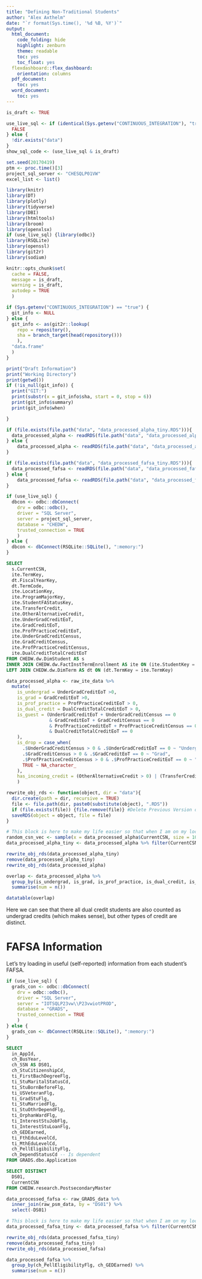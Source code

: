 ---
title: "Defining Non-Traditional Students"
author: "Alex Axthelm"
date: "`r format(Sys.time(), '%d %B, %Y')`"
output:
  html_document:
    code_folding: hide
    highlight: zenburn
    theme: readable
    toc: yes
    toc_float: yes
  flexdashboard::flex_dashboard:
    orientation: columns
  pdf_document:
    toc: yes
  word_document:
    toc: yes
---

```{r setup_variables, include = FALSE, cache = FALSE}
is_draft <- TRUE

use_live_sql <- if (identical(Sys.getenv("CONTINUOUS_INTEGRATION"), "true")){
  FALSE
} else {
  !dir.exists("data")
}
show_sql_code <- (use_live_sql & is_draft)

set.seed(20170419)
ptm <- proc.time()[3]
project_sql_server <- "CHESQLP01VW"
excel_list <- list()
```

```{r load_packages, cache = FALSE, message = FALSE, echo = FALSE, include = FALSE}
library(knitr)
library(DT)
library(plotly)
library(tidyverse)
library(DBI)
library(htmltools)
library(broom)
library(openxlsx)
if (use_live_sql) {library(odbc)}
library(RSQLite)
library(openssl)
library(git2r)
library(sodium)
```

```{r set_knitr_options, include = FALSE, cache = FALSE}
knitr::opts_chunk$set(
  cache = FALSE,
  message = is_draft,
  warning = is_draft,
  autodep = TRUE
  )
```

```{r git_info, include = is_draft, cache = FALSE}
if (Sys.getenv("CONTINUOUS_INTEGRATION") == "true") {
  git_info <- NULL
} else {
  git_info <- as(git2r::lookup(
    repo = repository(),
    sha = branch_target(head(repository()))
    ),
  "data.frame"
  )
}
```

```{r UsefulInfo, results = "hold", include = is_draft, eval = is_draft, cache = FALSE}
print("Draft Information")
print("Working Directory")
print(getwd())
if (!is_null(git_info)) {
  print("GIT:")
  print(substr(x = git_info$sha, start = 0, stop = 6))
  print(git_info$summary)
  print(git_info$when)

}

```

```{r load_sample_data, include = !show_sql_code, eval = !use_live_sql}
if (file.exists(file.path("data", "data_processed_alpha_tiny.RDS"))){
  data_processed_alpha <- readRDS(file.path("data", "data_processed_alpha_tiny.RDS"))
} else {
    data_processed_alpha <- readRDS(file.path("data", "data_processed_alpha.RDS"))
}

if (file.exists(file.path("data", "data_processed_fafsa_tiny.RDS"))){
  data_processed_fafsa <- readRDS(file.path("data", "data_processed_fafsa_tiny.RDS"))
} else {
    data_processed_fafsa <- readRDS(file.path("data", "data_processed_fafsa.RDS"))
}
```

```{r Prepare_SQL_connection, include = show_sql_code, eval = TRUE}
if (use_live_sql) {
  dbcon <- odbc::dbConnect(
    drv = odbc::odbc(),
    driver = "SQL Server",
    server = project_sql_server,
    database = "CHEDW",
    trusted_connection = TRUE
    )
} else {
  dbcon <- dbConnect(RSQLite::SQLite(), ":memory:")
}
```

```{sql SQL_raw_ite_data, output.var = "raw_ite_data", include = show_sql_code, eval = use_live_sql, connection = dbcon}
SELECT
  s.CurrentCSN,
  ite.TermKey,
  dt.FiscalYearKey,
  dt.TermCode,
  ite.LocationKey,
  ite.ProgramMajorKey,
  ite.StudentFAStatusKey,
  ite.TransferCredit,
  ite.OtherAlternativeCredit,
  ite.UnderGradCreditEoT,
  ite.GradCreditEoT,
  ite.ProfPracticeCreditEoT,
  ite.UnderGradCreditCensus,
  ite.GradCreditCensus,
  ite.ProfPracticeCreditCensus,
  ite.DualCreditTotalCreditEoT
FROM CHEDW.dw.DimStudent AS s
INNER JOIN CHEDW.dw.FactInstTermEnrollment AS ite ON (ite.StudentKey = s.StudentKey)
LEFT JOIN CHEDW.dw.DimTerm AS dt ON (dt.TermKey = ite.TermKey)
```

```{r include = show_sql_code, eval = use_live_sql}
data_processed_alpha <- raw_ite_data %>%
  mutate(
    is_undergrad = UnderGradCreditEoT >0,
    is_grad = GradCreditEoT >0,
    is_prof_practice = ProfPracticeCreditEoT > 0,
    is_dual_credit = DualCreditTotalCreditEoT > 0,
    is_guest = (UnderGradCreditEoT + UnderGradCreditCensus == 0
                & GradCreditEoT + GradCreditCensus == 0
                & ProfPracticeCreditEoT + ProfPracticeCreditCensus == 0
                & DualCreditTotalCreditEoT == 0
    ),
    is_drop = case_when(
      .$UnderGradCreditCensus > 0 & .$UnderGradCreditEoT == 0 ~ "Undergrad",
      .$GradCreditCensus > 0 & .$GradCreditEoT == 0 ~ "Grad",
      .$ProfPracticeCreditCensus > 0 & .$ProfPracticeCreditEoT == 0 ~ "ProfPractice",
      TRUE ~ NA_character_
    ),
    has_incoming_credit = (OtherAlternativeCredit > 0) | (TransferCredit > 0)
    )
```

```{r define_save_function, include = FALSE}
rewrite_obj_rds <- function(object, dir = "data"){
  dir.create(path = dir, recursive = TRUE)
  file <- file.path(dir, paste0(substitute(object), ".RDS"))
  if (file.exists(file)) {file.remove(file)} #Delete Previous Version of the file
  saveRDS(object = object, file = file)
}
```

```{r save_sample_data_block, include = FALSE, eval = use_live_sql}
# This block is here to make my life easier so that when I am on my local machine, I can create an up to date set of sample data for Travis.
random_csn_vec <- sample(x = data_processed_alpha$CurrentCSN, size = 10000) # Pick 10000 students at random
data_processed_alpha_tiny <- data_processed_alpha %>% filter(CurrentCSN %in% random_csn_vec)

rewrite_obj_rds(data_processed_alpha_tiny)
remove(data_processed_alpha_tiny)
rewrite_obj_rds(data_processed_alpha)
```

```{r}
overlap <- data_processed_alpha %>%
  group_by(is_undergrad, is_grad, is_prof_practice, is_dual_credit, is_guest, is_drop) %>%
  summarise(num = n())

datatable(overlap)
```
Here we can see that there all dual credit students are also counted as undergrad credits (which makes sense), but other types of credit are distinct.

# FAFSA Information

Let's try loading in useful (self-reported) information from each student's FAFSA.

```{r Prepare_GRADS_SQL_connection, include = show_sql_code, eval = TRUE}
if (use_live_sql) {
  grads_con <- odbc::dbConnect(
    drv = odbc::odbc(),
    driver = "SQL Server",
    server = "IOTSQLP23vw\\P23vwiotPROD",
    database = "GRADS",
    trusted_connection = TRUE
    )
} else {
  grads_con <- dbConnect(RSQLite::SQLite(), ":memory:")
}
```
```{sql SQL_raw_GRADS_data, output.var = "raw_GRADS_data", include = show_sql_code, eval = use_live_sql, connection = grads_con}
SELECT
  in_AppId,
  ch_BusYear,
  ch_SSN AS DS01,
  ch_StuCitizenshipCd,
  ti_FirstBachDegreeFlg,
  ti_StuMaritalStatusCd,
  ti_StuBornBeforeFlg,
  ti_USVeteranFlg,
  ti_GradStuFlg,
  ti_StuMarriedFlg,
  ti_StuOthrDependFlg,
  ti_OrphanWardFlg,
  ti_InterestStuJobFlg,
  ti_InterestStuLoanFlg,
  ch_GEDEarned,
  ti_FthEduLevelCd,
  ti_MthEduLevelCd,
  ch_PellEligibilityFlg,
  ch_DependStatusCd -- Is dependent
FROM GRADS.dbo.Application
```

```{sql SQL_raw_psm_data, output.var = "raw_psm_data", include = show_sql_code, eval = use_live_sql, connection = dbcon}
SELECT DISTINCT
  DS01,
  CurrentCSN
FROM CHEDW.research.PostsecondaryMaster
```

```{r include = show_sql_code, eval = use_live_sql}
data_processed_fafsa <- raw_GRADS_data %>%
  inner_join(raw_psm_data, by = "DS01") %>%
  select(-DS01)

```

```{r save_sample_data_block_fafsa, include = FALSE, eval = use_live_sql}
# This block is here to make my life easier so that when I am on my local machine, I can create an up to date set of sample data for Travis.
data_processed_fafsa_tiny <- data_processed_fafsa %>% filter(CurrentCSN %in% random_csn_vec)

rewrite_obj_rds(data_processed_fafsa_tiny)
remove(data_processed_fafsa_tiny)
rewrite_obj_rds(data_processed_fafsa)
```

```{r }
data_processed_fafsa %>%
  group_by(ch_PellEligibilityFlg, ch_GEDEarned) %>%
  summarise(num = n())
```
